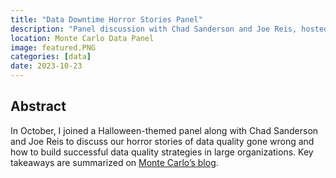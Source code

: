 ```yaml
---
title: "Data Downtime Horror Stories Panel"
description: "Panel discussion with Chad Sanderson and Joe Reis, hosted by Monte Carlo Data, on our thorniest brushes with data downtime, leading data teams to tackle data quality at scale with testing, contracts, observability and monitoring, and more."
location: Monte Carlo Data Panel
image: featured.PNG
categories: [data]
date: 2023-10-23
---
```


## Abstract 

In October, I joined a Halloween-themed panel along with Chad Sanderson and Joe Reis to discuss our horror stories of data quality gone wrong and how to build successful data quality strategies in large organizations. Key takeaways are summarized on [Monte Carlo's blog](https://www.montecarlodata.com/blog-scary-data-quality-stories-7-tips-for-preventing-your-own-data-downtime-nightmare/).
